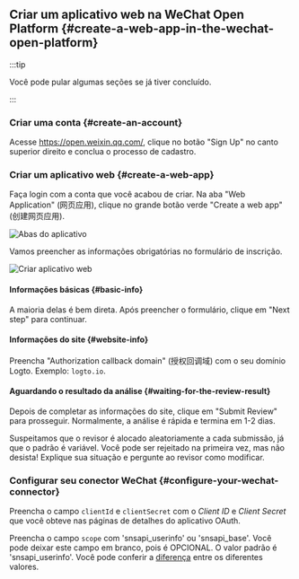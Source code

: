 ## Criar um aplicativo web na WeChat Open Platform \{#create-a-web-app-in-the-wechat-open-platform}

:::tip

Você pode pular algumas seções se já tiver concluído.

:::

### Criar uma conta \{#create-an-account}

Acesse https://open.weixin.qq.com/, clique no botão "Sign Up" no canto superior direito e conclua o processo de cadastro.

### Criar um aplicativo web \{#create-a-web-app}

Faça login com a conta que você acabou de criar. Na aba "Web Application" (网页应用), clique no grande botão verde "Create a web app" (创建网页应用).

<img src="/img/assets/app-tabs.png" alt="Abas do aplicativo" />

Vamos preencher as informações obrigatórias no formulário de inscrição.

<img src="/img/assets/create-web-app.png" alt="Criar aplicativo web" />

#### Informações básicas \{#basic-info}

A maioria delas é bem direta. Após preencher o formulário, clique em "Next step" para continuar.

#### Informações do site \{#website-info}

Preencha "Authorization callback domain" (授权回调域) com o seu domínio Logto. Exemplo: `logto.io`.

#### Aguardando o resultado da análise \{#waiting-for-the-review-result}

Depois de completar as informações do site, clique em "Submit Review" para prosseguir. Normalmente, a análise é rápida e termina em 1-2 dias.

Suspeitamos que o revisor é alocado aleatoriamente a cada submissão, já que o padrão é variável. Você pode ser rejeitado na primeira vez, mas não desista! Explique sua situação e pergunte ao revisor como modificar.

### Configurar seu conector WeChat \{#configure-your-wechat-connector}

Preencha o campo `clientId` e `clientSecret` com o _Client ID_ e _Client Secret_ que você obteve nas páginas de detalhes do aplicativo OAuth.

Preencha o campo `scope` com 'snsapi_userinfo' ou 'snsapi_base'. Você pode deixar este campo em branco, pois é OPCIONAL. O valor padrão é 'snsapi_userinfo'. Você pode conferir a [diferença](https://developers.weixin.qq.com/doc/offiaccount/OA_Web_Apps/Wechat_webpage_authorization.html) entre os diferentes valores.
